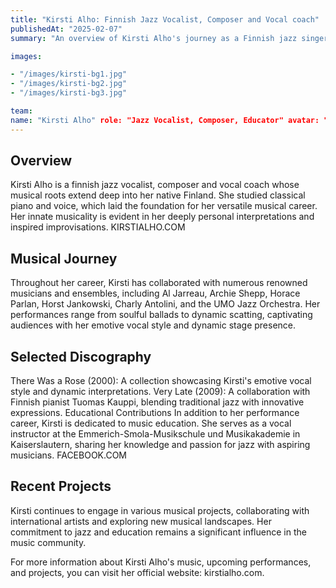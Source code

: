 ```yaml
---
title: "Kirsti Alho: Finnish Jazz Vocalist, Composer and Vocal coach" 
publishedAt: "2025-02-07" 
summary: "An overview of Kirsti Alho's journey as a Finnish jazz singer, composer, and educator, highlighting her contributions to the jazz community and her diverse musical projects." 

images:

- "/images/kirsti-bg1.jpg"
- "/images/kirsti-bg2.jpg"
- "/images/kirsti-bg3.jpg" 

team:
name: "Kirsti Alho" role: "Jazz Vocalist, Composer, Educator" avatar: "/images/kirsti-alho-avatar.jpg" linkedIn: "https://www.linkedin.com/in/kirsti-alho-123456789/"
---
```


## Overview
Kirsti Alho is a finnish jazz vocalist, composer and vocal coach whose musical roots extend deep into her native Finland. She studied classical piano and voice, which laid the foundation for her versatile musical career. Her innate musicality is evident in her deeply personal interpretations and inspired improvisations. 
KIRSTIALHO.COM

## Musical Journey
Throughout her career, Kirsti has collaborated with numerous renowned musicians and ensembles, including Al Jarreau, Archie Shepp, Horace Parlan, Horst Jankowski, Charly Antolini, and the UMO Jazz Orchestra. Her performances range from soulful ballads to dynamic scatting, captivating audiences with her emotive vocal style and dynamic stage presence.

## Selected Discography
There Was a Rose (2000): A collection showcasing Kirsti's emotive vocal style and dynamic interpretations.
Very Late (2009): A collaboration with Finnish pianist Tuomas Kauppi, blending traditional jazz with innovative expressions.
Educational Contributions
In addition to her performance career, Kirsti is dedicated to music education. She serves as a vocal instructor at the Emmerich-Smola-Musikschule und Musikakademie in Kaiserslautern, sharing her knowledge and passion for jazz with aspiring musicians. 
FACEBOOK.COM

## Recent Projects
Kirsti continues to engage in various musical projects, collaborating with international artists and exploring new musical landscapes. Her commitment to jazz and education remains a significant influence in the music community.

For more information about Kirsti Alho's music, upcoming performances, and projects, you can visit her official website: kirstialho.com.